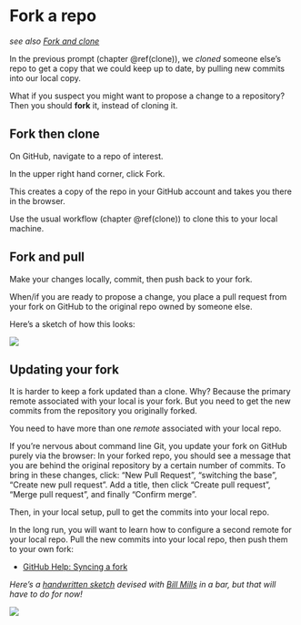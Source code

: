 # Fork a repo {#fork}

*see also [Fork and clone](#fork-and-clone)*

In the previous prompt (chapter \@ref(clone)), we *cloned* someone else's repo to get a copy that we could keep up to date, by pulling new commits into our local copy.

What if you suspect you might want to propose a change to a repository? Then you should **fork** it, instead of cloning it.

## Fork then clone

On GitHub, navigate to a repo of interest.

In the upper right hand corner, click Fork.

This creates a copy of the repo in your GitHub account and takes you there in the browser.

Use the usual workflow (chapter \@ref(clone)) to clone this to your local machine.

## Fork and pull

Make your changes locally, commit, then push back to your fork.

When/if you are ready to propose a change, you place a pull request from your fork on GitHub to the original repo owned by someone else.

Here's a sketch of how this looks:

![](img/git-fork-new-project-push-pull-request.png)

## Updating your fork

It is harder to keep a fork updated than a clone. Why? Because the primary remote associated with your local is your fork. But you need to get the new commits from the repository you originally forked.

You need to have more than one *remote* associated with your local repo.

If you're nervous about command line Git, you update your fork on GitHub purely via the browser: In your forked repo, you should see a message that you are behind the original repository by a certain number of commits. To bring in these changes, click: "New Pull Request", "switching the base", "Create new pull request". Add a title, then click "Create pull request", "Merge pull request", and finally "Confirm merge".

Then, in your local setup, pull to get the commits into your local repo. 
  
In the long run, you will want to learn how to configure a second remote for your local repo. Pull the new commits into your local repo, then push them to your own fork:

  * [GitHub Help: Syncing a fork](https://help.github.com/articles/syncing-a-fork/)
  
*Here's a [handwritten sketch](https://twitter.com/minisciencegirl/status/697236466867445760) devised with [Bill Mills](http://billmills.github.io) in a bar, but that will have to do for now!*

![](img/git-fork-update.jpg)
